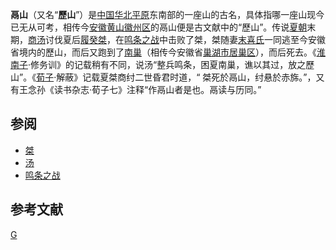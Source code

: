 '''鬲山'''（又名“'''歷山'''”）是[[中华人民共和国|中国]][[华北平原|华北平原]]东南部的一座山的古名，具体指哪一座山现今已无从可考，相传今[[安徽省|安徽]][[黄山市|黄山]][[徽州区|徽州区]]的鬲山便是古文献中的“歷山”。传说[[夏朝|夏朝]]末期，[[商汤|商汤]]讨伐夏后[[桀|履癸桀]]，在[[鸣条之战|鸣条之战]]中击败了桀，桀随妻[[末喜氏|末喜氏]]一同逃至今安徽省境内的歷山，而后又跑到了[[居巢区|南巢]]（相传今安徽省[[巢湖市|巢湖市]][[居巢区|居巢区]]），而后死去。《[[淮南子|淮南子]]·修务训》的记载稍有不同，说汤“整兵鸣条，困夏南巢，谯以其过，放之歷山”{{参考|1=《[[淮南子|淮南子]]·修务训》.}}。《[[荀子_(書)|荀子]]·解蔽》记载夏桀商纣二世昏君时道，“ 桀死於鬲山，纣悬於赤旆。{{参考|1=《[[荀子_(書)|荀子]]·解蔽》.}}”，又有王念孙《读书杂志·荀子七》注释“作鬲山者是也。鬲读与历同。{{参考|1=王念孙，《读书杂志·荀子七》.}}”

== 参阅 ==

* [[桀|桀]]
* [[商汤|汤]]
* [[鸣条之战|鸣条之战]]

== 参考文献 ==
{{ReflistH|2}}
{{RefFoot}}
{{ReflistF}}

{{地理小作品}}

[[分类:黄山市地理|G]]